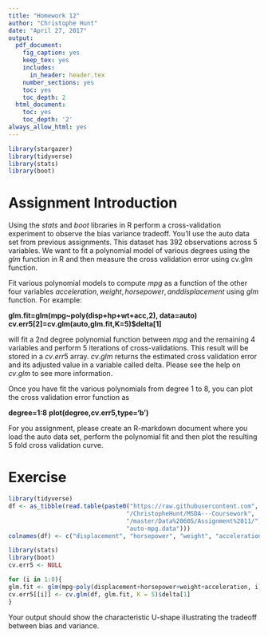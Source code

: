 ```yaml
---
title: "Homework 12"
author: "Christophe Hunt"
date: "April 27, 2017"
output:
  pdf_document:
    fig_caption: yes
    keep_tex: yes
    includes:
      in_header: header.tex
    number_sections: yes
    toc: yes
    toc_depth: 2
  html_document:
    toc: yes
    toc_depth: '2'
always_allow_html: yes
---
```


```r
library(stargazer)
library(tidyverse)
library(stats)
library(boot)
```

# Assignment Introduction

Using the $stats$ and $boot$ libraries in R perform a cross-validation experiment to observe the bias variance tradeoff. You'll use the auto data set from previous assignments. This dataset has 392 observations across 5 variables. We want to fit a polynomial model of various degrees using the $glm$ function in R and then measure the cross validation error using cv.glm function. 

Fit various polynomial models to compute $mpg$ as a function of the other four variables $acceleration, weight, horsepower, and displacement$ using $glm$ function. 
For example: 

**glm.fit=glm(mpg~poly(disp+hp+wt+acc,2), data=auto)** **cv.err5[2]=cv.glm(auto,glm.fit,K=5)$delta[1]**

will fit a 2nd degree polynomial function between $mpg$ and the remaining 4 variables and perform 5 iterations of cross-validations. This result will be stored in a $cv.err5$ array. $cv.glm$ returns the estimated cross validation error and its adjusted value in a variable called delta. Please see the help on $cv.glm$ to see more information.

Once you have fit the various polynomials from degree 1 to 8, you can plot the cross validation error function as

**degree=1:8**
**plot(degree,cv.err5,type='b')**  

For you assignment, please create an R-markdown document where you load the auto data set, perform the polynomial fit and then plot the resulting 5 fold cross validation curve.

# Exercise

```r
library(tidyverse)
df <- as_tibble(read.table(paste0("https://raw.githubusercontent.com",
                                 "/ChristopheHunt/MSDA---Coursework",
                                 "/master/Data%20605/Assignment%2011/",
                                 "auto-mpg.data")))
colnames(df) <- c("displacement", "horsepower", "weight", "acceleration", "mpg")
```

```r
library(stats)
library(boot)
cv.err5 <- NULL

for (i in 1:8){
glm.fit <- glm(mpg~poly(displacement+horsepower+weight+acceleration, i), data = df)
cv.err5[[i]] <- cv.glm(df, glm.fit, K = 5)$delta[1]
}
```

Your output should show the characteristic U-shape illustrating the tradeoff between bias and variance.

